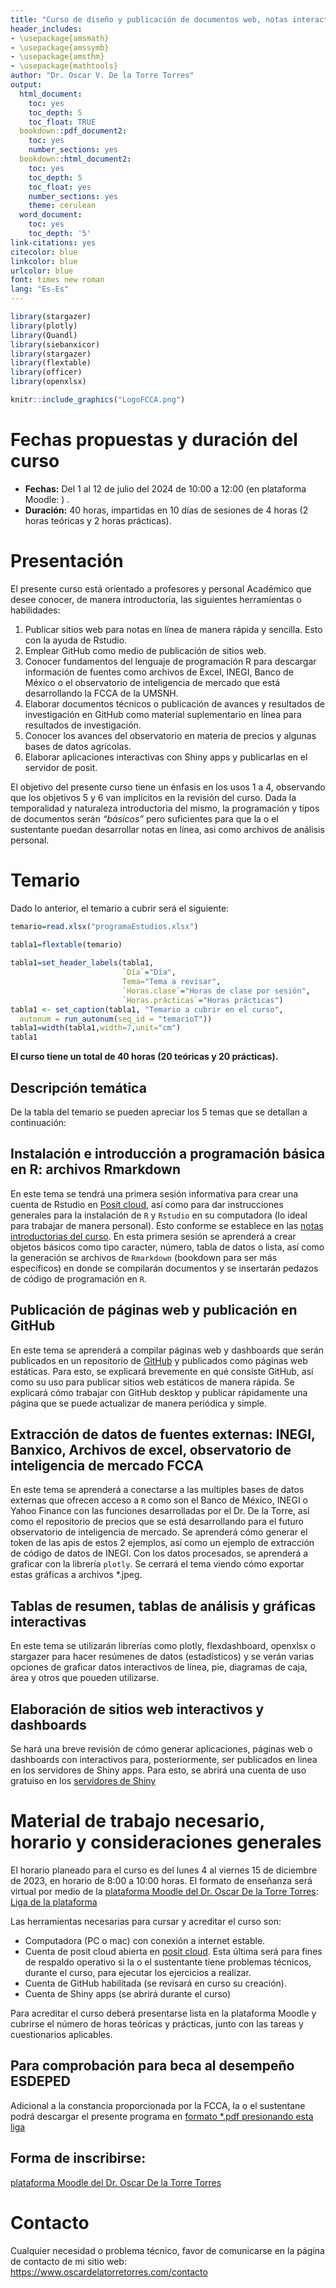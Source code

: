 ```yaml
---
title: "Curso de diseño y publicación de documentos web, notas interactivas y resultados de investigación empleando Rstudio y GitHub (2024)"
header_includes:
- \usepackage{amsmath}
- \usepackage{amssymb}
- \usepackage{amsthm}
- \usepackage{mathtools}
author: "Dr. Oscar V. De la Torre Torres"
output: 
  html_document:
    toc: yes
    toc_depth: 5
    toc_float: TRUE
  bookdown::pdf_document2:
    toc: yes
    number_sections: yes    
  bookdown::html_document2:
    toc: yes
    toc_depth: 5
    toc_float: yes
    number_sections: yes
    theme: cerulean    
  word_document:
    toc: yes
    toc_depth: '5'
link-citations: yes
citecolor: blue
linkcolor: blue
urlcolor: blue
font: times new roman 
lang: "Es-Es"
---
```


```r
library(stargazer)
library(plotly)
library(Quandl)
library(siebanxicor)
library(stargazer)
library(flextable)
library(officer)
library(openxlsx)
```

```r
knitr::include_graphics("LogoFCCA.png")
```

# Fechas propuestas y duración del curso

- **Fechas:** Del 1 al 12 de julio del 2024 de 10:00 a 12:00 (en plataforma Moodle: )    .
- **Duración:** 40 horas, impartidas en 10 días de sesiones de 4 horas (2 horas teóricas y 2 horas prácticas).

# Presentación



El presente curso está orientado a profesores y personal Académico que desee conocer, de manera introductoria, las siguientes herramientas o habilidades:

1. Publicar sitios web para notas en línea de manera rápida y sencilla. Esto con la ayuda de Rstudio.
2. Emplear GitHub como medio de publicación de sitios web.
3. Conocer fundamentos del lenguaje de programación R para descargar información de fuentes como archivos de Excel, INEGI, Banco de México o el observatorio de inteligencia de mercado que está desarrollando la FCCA de la UMSNH.
4. Elaborar documentos técnicos o publicación de avances y resultados de investigación en GitHub como material suplementario en línea para resultados de investigación.
5. Conocer los avances del observatorio en materia de precios y algunas bases de datos agrícolas.
6. Elaborar aplicaciones interactivas con Shiny apps y publicarlas en el servidor de posit.

El objetivo del presente curso tiene un énfasis en los usos 1 a 4, observando que los objetivos 5 y 6 van implícitos en la revisión del curso. Dada la temporalidad y naturaleza introductoria del mismo, la programación y tipos de documentos serán *"básicos"* pero suficientes para que la o el sustentante puedan desarrollar notas en línea, asi como archivos de análisis personal.

# Temario

Dado lo anterior, el temario a cubrir será el siguiente:

```r

temario=read.xlsx("programaEstudios.xlsx")
  
tabla1=flextable(temario)

tabla1=set_header_labels(tabla1,
                         `Día`="Día",
                         Tema="Tema a revisar",
                         `Horas.clase`="Horas de clase por sesión",
                         `Horas.prácticas`="Horas prácticas")
tabla1 <- set_caption(tabla1, "Temario a cubrir en el curso", 
  autonum = run_autonum(seq_id = "temarioT"))
tabla1=width(tabla1,width=7,unit="cm")
tabla1
```

**El curso tiene un total de 40 horas (20 teóricas y 20 prácticas).**

## Descripción temática

De la tabla del temario se pueden apreciar los 5 temas que se detallan a continuación:

## Instalación e introducción a programación básica en R: archivos Rmarkdown{#tema1} 

En este tema se tendrá una primera sesión informativa para crear una cuenta de Rstudio en [Posit cloud](https://login.posit.cloud/register?redirect=%2Foauth%2Fauthorize%3Fredirect_uri%3Dhttps%253A%252F%252Frstudio.cloud%252Flogin%26client_id%3Drstudio-cloud%26response_type%3Dcode%26show_auth%3D0%26show_login%3D0%26show_setup%3D0), así como para dar instrucciones generales para la instalación de `R` y `Rstudio` en su computadora (lo ideal para trabajar de manera personal). Esto conforme se establece en las [notas introductorias del curso](https://www.rpubs.com/odelatorre/CursoR). En esta primera sesión se aprenderá a crear objetos básicos como tipo caracter, número, tabla de datos o lista, así como la generación se archivos de `Rmarkdown` (bookdown para ser más específicos) en donde se compilarán documentos y se insertarán pedazos de código de programación en `R`.

## Publicación de páginas web y publicación en GitHub{#tema2} 

En este tema se aprenderá a compilar páginas web y dashboards que serán publicados en un repositorio de [GitHub](https://github.com) y publicados como páginas web estáticas. Para esto, se explicará brevemente en qué consiste GitHub, así como su uso para publicar sitios web estáticos de manera rápida. Se explicará cómo trabajar con GitHub desktop y publicar rápidamente una página que se puede actualizar de manera periódica y simple.

## Extracción de datos de fuentes externas: INEGI, Banxico, Archivos de excel, observatorio de inteligencia de mercado FCCA{#tema3}

En este tema se aprenderá a conectarse a las multiples bases de datos externas que ofrecen acceso a `R` como son el Banco de México, INEGI o Yahoo Finance con las funciones desarrolladas por el Dr. De la Torre, así como el repositorio de precios que se está desarrollando para el futuro observatorio de inteligencia de mercado. Se aprenderá cómo generar el token de las apis de estos 2 ejemplos, así como un ejemplo de extracción de código de datos de INEGI.
Con los datos procesados, se aprenderá a graficar con la librería `plotly`. Se cerrará el tema viendo cómo exportar estas gráficas a archivos \*.jpeg.

## Tablas de resumen, tablas de análisis y gráficas interactivas{#tema4}

En este tema se utilizarán librerías como plotly, flexdashboard, openxlsx o stargazer para hacer resúmenes de datos (estadísticos) y se verán varias opciones de graficar datos interactivos de línea, pie, diagramas de caja, área y otros que poueden utilizarse.

## Elaboración de sitios web interactivos y dashboards{#tema5}

Se hará una breve revisión de cómo generar aplicaciones, páginas web o dashboards con interactivos para, posteriormente, ser publicados en linea en los servidores de Shiny apps. Para esto, se abrirá una cuenta de uso gratuiso en los [servidores de Shiny](https://www.shinyapps.io/)

# Material de trabajo necesario, horario y consideraciones generales

El horario planeado para el curso es del lunes 4 al viernes 15 de diciembre de 2023, en horario de 8:00 a 10:00 horas. El formato de enseñanza será virtual por medio de la [plataforma Moodle del Dr. Oscar De la Torre Torres](https://137.184.4.236/): [Liga de la plataforma](https://137.184.4.236/)

Las herramientas necesarias para cursar y acreditar el curso son:

- Computadora (PC o mac) con conexión a internet estable.
- Cuenta de posit cloud abierta en [posit cloud](https://login.rstudio.cloud/register?redirect=%2Foauth%2Fauthorize%3Fredirect_uri%3Dhttps%253A%252F%252Frstudio.cloud%252Flogin%26client_id%3Drstudio-cloud%26response_type%3Dcode%26show_auth%3D0%26show_login%3D0%26show_setup%3D0). Esta última será para fines de respaldo operativo si la o el sustentante tiene problemas técnicos, durante el curso, para ejecutar los ejercicios a realizar.
- Cuenta de GitHub habilitada (se revisará en curso su creación).
- Cuenta de Shiny apps (se abrirá durante el curso)

Para acreditar el curso deberá presentarse lista en la plataforma Moodle y cubrirse el número de horas teóricas y prácticas, junto con las tareas y cuestionarios aplicables.


## Para comprobación para beca al desempeño ESDEPED

Adicional a la constancia proporcionada por la FCCA, la o el sustentane podrá descargar el presente programa en [formato *.pdf presionando esta liga](index.pdf)

## Forma de inscribirse:

[plataforma Moodle del Dr. Oscar De la Torre Torres](https://137.184.4.236/)

# Contacto

Cualquier necesidad o problema técnico, favor de comunicarse en la página de contacto de mi sitio web: [https://www.oscardelatorretorres.com/contacto](https://www.oscardelatorretorres.com/contacto)